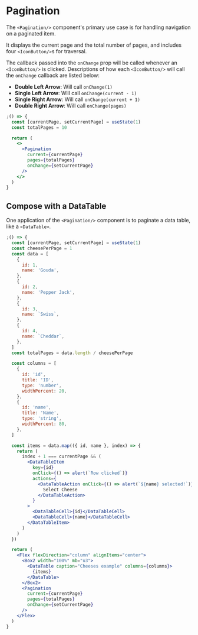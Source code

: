 
<Meta component={Pagination} title="Docs/Components/Actions/Pagination" />

# Pagination

The `<Pagination/>` component's primary use case is for handling navigation on a paginated item.

It displays the current page and the total number of pages, and includes four `<IconButton/>`s for traversal.

The callback passed into the `onChange` prop will be called whenever an `<IconButton/>` is clicked. Descriptions of how each `<IconButton/>` will call the `onChange` callback are listed below:

- **Double Left Arrow**: Will call `onChange(1)`
- **Single Left Arrow**: Will call `onChange(current - 1)`
- **Single Right Arrow**: Will call `onChange(current + 1)`
- **Double Right Arrow**: Will call `onChange(pages)`

```jsx
;() => {
  const [currentPage, setCurrentPage] = useState(1)
  const totalPages = 10

  return (
    <>
      <Pagination
        current={currentPage}
        pages={totalPages}
        onChange={setCurrentPage}
      />
    </>
  )
}
```

## Compose with a DataTable

One application of the `<Pagination/>` component is to paginate a data table, like a `<DataTable>`.

```jsx
;() => {
  const [currentPage, setCurrentPage] = useState(1)
  const cheesePerPage = 1
  const data = [
    {
      id: 1,
      name: 'Gouda',
    },
    {
      id: 2,
      name: 'Pepper Jack',
    },
    {
      id: 3,
      name: `Swiss`,
    },
    {
      id: 4,
      name: `Cheddar`,
    },
  ]
  const totalPages = data.length / cheesePerPage

  const columns = [
    {
      id: 'id',
      title: 'ID',
      type: 'number',
      widthPercent: 20,
    },
    {
      id: 'name',
      title: 'Name',
      type: 'string',
      widthPercent: 80,
    },
  ]

  const items = data.map(({ id, name }, index) => {
    return (
      index + 1 === currentPage && (
        <DataTableItem
          key={id}
          onClick={() => alert(`Row clicked`)}
          actions={
            <DataTableAction onClick={() => alert(`${name} selected!`)}>
              Select Cheese
            </DataTableAction>
          }
        >
          <DataTableCell>{id}</DataTableCell>
          <DataTableCell>{name}</DataTableCell>
        </DataTableItem>
      )
    )
  })

  return (
    <Flex flexDirection="column" alignItems="center">
      <Box2 width="100%" mb="u3">
        <DataTable caption="Cheeses example" columns={columns}>
          {items}
        </DataTable>
      </Box2>
      <Pagination
        current={currentPage}
        pages={totalPages}
        onChange={setCurrentPage}
      />
    </Flex>
  )
}
```